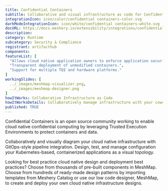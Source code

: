 ```yaml
---
title: Confidential Containers
subtitle: Collaborative and visual infrastructure as code for Confidential Containers
integrationIcon: icon/color/confidential containers-color.svg
darkModeIntegrationIcon: icon/white/confidential containers-white.svg
docURL: https://docs.meshery.io/extensibility/integrations/confidential containers
description: 
category: Runtime
subcategory: Security & Compliance
registrant: artifacthub
components: 
featureList: [
  "Allows cloud native application owners to enforce application security requirements.",
  "Transparent deployment of unmodified containers.",
  "Support for multiple TEE and hardware platforms."
]
workingSlides: [
  ../_images/meshmap-visualizer.png,
  ../_images/meshmap-designer.png
]
howItWorks: Collaborative Infrastructure as Code
howItWorksDetails: Collaboratively manage infrastructure with your coworkers synchronously sharing the same designs.
published: TRUE
---
```

<p>
Confidential Containers is an open source community working to enable cloud native  confidential computing by leveraging Trusted Execution Environments to protect  containers and data.
</p>
<p>
    Collaboratively and visually diagram your cloud native infrastructure with GitOps-style pipeline integration. Design, test, and manage configuration your Kubernetes-based, containerized applications as a visual topology.
</p>
<p>
    Looking for best practice cloud native design and deployment best practices? Choose from thousands of pre-built components in MeshMap. Choose from hundreds of ready-made design patterns by importing templates from Meshery Catalog or use our low code designer, MeshMap, to create and deploy your own cloud native infrastructure designs.
</p>
